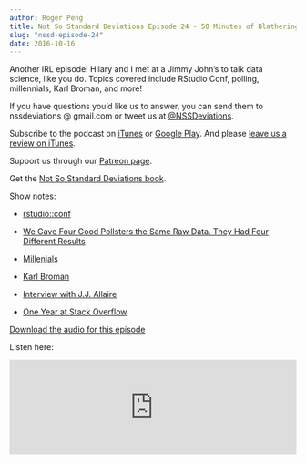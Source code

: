 ```yaml
---
author: Roger Peng
title: Not So Standard Deviations Episode 24 - 50 Minutes of Blathering
slug: "nssd-episode-24"
date: 2016-10-16
---
```


Another IRL episode! Hilary and I met at a Jimmy John's to talk data
science, like you do. Topics covered include RStudio Conf, polling,
millennials, Karl Broman, and more!

If you have questions you’d like us to answer, you can send them to
nssdeviations @ gmail.com or tweet us at [@NSSDeviations](https://twitter.com/nssdeviations).

Subscribe to the podcast on [iTunes](https://itunes.apple.com/us/podcast/not-so-standard-deviations/id1040614570) or  [Google Play](https://play.google.com/music/listen?u=0#/ps/Izfnbx6tlruojkfrvhjfdj3nmna). And please [leave us a review on iTunes](https://itunes.apple.com/us/podcast/not-so-standard-deviations/id1040614570).

Support us through our [Patreon page](https://www.patreon.com/NSSDeviations?ty=h).

Get the [Not So Standard Deviations book](https://leanpub.com/conversationsondatascience/).

Show notes:

* [rstudio::conf](https://www.rstudio.com/conference/)

* [We Gave Four Good Pollsters the Same Raw Data. They Had Four Different Results](http://www.nytimes.com/interactive/2016/09/20/upshot/the-error-the-polling-world-rarely-talks-about.html?_r=0)

* [Millenials](https://en.wikipedia.org/wiki/Millennials)

* [Karl Broman](http://kbroman.org)

* [Interview with J.J. Allaire](https://www.rstudio.com/2016/10/12/interview-with-j-j-allaire/)

* [One Year at Stack Overflow](http://varianceexplained.org/r/year_data_scientist/)


[Download the audio for this episode](https://soundcloud.com/nssd-podcast/episode-24-50-minutes-of-blathering)

Listen here:

<iframe width="100%" height="166" scrolling="no" frameborder="no" src="https://w.soundcloud.com/player/?url=https%3A//api.soundcloud.com/tracks/287815210&amp;color=ff5500&amp;auto_play=false&amp;hide_related=false&amp;show_comments=true&amp;show_user=true&amp;show_reposts=false"></iframe>
